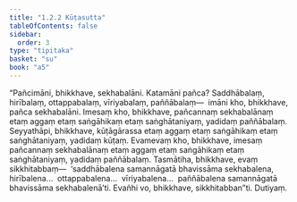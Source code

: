 ```yaml
---
title: "1.2.2 Kūṭasutta"
tableOfContents: false
sidebar:
  order: 3
type: "tipitaka"
basket: "su"
book: "a5"
---
```



<DynamicBreadcrumb />

<Division number="12" book="a5" bookNo="16" page="8">

<Paragraph number="46" book="a5">
“Pañcimāni, bhikkhave, sekhabalāni. Katamāni pañca? Saddhābalaṃ, hirībalaṃ, ottappabalaṃ, vīriyabalaṃ, paññābalaṃ—  imāni kho, bhikkhave, pañca sekhabalāni. Imesaṃ kho, bhikkhave, pañcannaṃ sekhabalānaṃ etaṃ aggaṃ etaṃ saṅgāhikaṃ etaṃ saṅghātaniyaṃ, yadidaṃ paññābalaṃ.
</Paragraph>

<Paragraph number="47" book="a5">
Seyyathāpi, bhikkhave, kūṭāgārassa etaṃ aggaṃ etaṃ saṅgāhikaṃ etaṃ saṅghātaniyaṃ, yadidaṃ kūṭaṃ. Evamevaṃ kho, bhikkhave, imesaṃ pañcannaṃ sekhabalānaṃ etaṃ aggaṃ etaṃ saṅgāhikaṃ etaṃ saṅghātaniyaṃ, yadidaṃ paññābalaṃ.
</Paragraph>

<Paragraph number="48" book="a5">
Tasmātiha, bhikkhave, evaṃ sikkhitabbaṃ—  ‘saddhābalena samannāgatā bhavissāma sekhabalena, hirībalena…  ottappabalena…  vīriyabalena…  paññābalena samannāgatā bhavissāma sekhabalenā’ti. Evañhi vo, bhikkhave, sikkhitabban”ti.

</Paragraph>
</Division>

<Paragraph number="49" type="center" book="a5">
Dutiyaṃ.
</Paragraph>